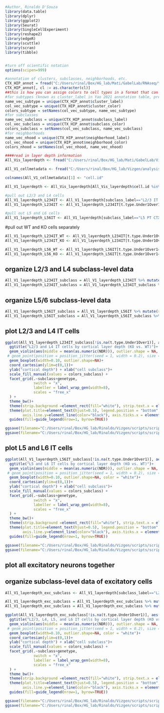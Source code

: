 

```{r}
#Author, Rinaldo D'Souza
library(data.table)
library(dplyr)
library(ggplot2)
library(Seurat)
library(SingleCellExperiment)
library(reshape2)
library(edgeR)
library(scuttle)
library(scran)
library(tibble)


#turn off scientific notation
options(scipen=999)
```

```{r}
#annotation of clusters, subclasses, neighborhoods, etc.
CTX_HIP_annot = fread("C:/Users/rinal/Box/HG_lab/Mati/GabelLab/RNAseq/Yao2021_mouse/CTX_HIP_Annotation_20190820_annotation_20200913.csv")
CTX_HIP_annot[, cl := as.character(cl)]
##this is how you can assign colors to cell types in a format that can be input into ggplot
#for subtypes (known as cluster_label in Yao 2021 annotation table, predicted.id in Seurat label transfer outputs)
name_vec_subtype = unique(CTX_HIP_annot$cluster_label)
col_vec_subtype = unique(CTX_HIP_annot$cluster_color)
colors_subtype = setNames(col_vec_subtype, name_vec_subtype)
#for subclasses
name_vec_subclass = unique(CTX_HIP_annot$subclass_label)
col_vec_subclass = unique(CTX_HIP_annot$subclass_color)
colors_subclass = setNames(col_vec_subclass, name_vec_subclass)
#for neighborhoods
name_vec_nhood = unique(CTX_HIP_annot$neighborhood_label)
col_vec_nhood = unique(CTX_HIP_annot$neighborhood_color)
colors_nhood = setNames(col_vec_nhood, name_vec_nhood)
```

```{r}
####read in layer depth information
All_Vis_layerdepth <- fread("C:/Users/rinal/Box/HG_lab/Mati/GabelLab/Vizgen/mecp2_MERFISH/summary_tables/layer_depth/All_Vis_layerdepth_fixed.csv")

All_V1_cellmetadata <- fread("C:/Users/rinal/Box/HG_lab/Vizgen/analysis_files_from_all_exps/summary_tables/V1_layerdepth_files/New_depths_all_layers/exp1_exp2_exp6_exp7_V1_minVol100_maxVol3Med_minCount300_newlayerDepths_table.csv")

colnames(All_V1_cellmetadata)[1] <- "cell.id"

All_V1_layerdepth <- All_Vis_layerdepth[All_Vis_layerdepth$cell.id %in% All_V1_cellmetadata$cell.id]
```

```{r}
#pull out L2/3 and L4 cells
All_V1_layerdepth_L234IT <- All_V1_layerdepth[subclass_label=="L2/3 IT CTX" | subclass_label=="L4/5 IT CTX"]
All_V1_layerdepth_L234IT <- All_V1_layerdepth_L234IT[t.type.Under1Over1=="WT" | t.type.Under1Over1=="KO"]
```

```{r}
#pull out L5 and L6 cells
All_V1_layerdepth_L56IT <- All_V1_layerdepth[subclass_label=="L5 PT CTX" | subclass_label=="L5 IT CTX" | subclass_label=="L6 IT CTX" | subclass_label=="L6 CT CTX" | subclass_label == "L5/6 NP CTX" | subclass_label == "L6b CTX"]
```

#pull out WT and KO cells separately
```{r}
All_V1_layerdepth_L234IT_WT <- All_V1_layerdepth_L234IT[t.type.Under1Over1=="WT"]
All_V1_layerdepth_L234IT_KO <- All_V1_layerdepth_L234IT[t.type.Under1Over1=="KO"]

All_V1_layerdepth_L56_WT <- All_V1_layerdepth_L56IT[t.type.Under1Over1=="WT"]
All_V1_layerdepth_L56_KO <- All_V1_layerdepth_L56IT[t.type.Under1Over1=="KO"]
```

## organize L2/3 and L4 subclass-level data
```{r}
All_V1_layerdepth_L234IT_subclass = All_V1_layerdepth_L234IT %>% mutate(subclass = factor(subclass_label, levels=c("L2/3 IT CTX", "L4/5 IT CTX")))
All_V1_layerdepth_L234IT_subclass = All_V1_layerdepth_L234IT_subclass %>% mutate(genetype = factor(t.type.Under1Over1, levels=c("WT", "KO")))
```

## organize L5/6 subclass-level data
```{r}
All_V1_layerdepth_L56IT_subclass = All_V1_layerdepth_L56IT %>% mutate(subclass = factor(subclass_label, levels=c("L5 PT CTX", "L5 IT CTX", "L5/6 NP CTX", "L6 IT CTX", "L6 CT CTX", "L6b CTX")))
All_V1_layerdepth_L56IT_subclass = All_V1_layerdepth_L56IT_subclass %>% mutate(genetype = factor(t.type.Under1Over1, levels=c("WT", "KO")))
```

## plot L2/3 and L4 IT cells
```{r}
ggplot(All_V1_layerdepth_L234IT_subclass[!is.na(t.type.Under1Over1)], aes(x = subclass_label, y = as.numeric(NDR), fill=subclass_label))+
  ggtitle("L2/3 and L4 IT cells by cortical layer depth (KO vs. WT)")+
  geom_violin(aes(middle = mean(as.numeric(NDR))), outlier.shape = NA, notch=TRUE)+
 # geom_point(position = position_jitter(seed = 1, width = 0.2), size = 0.1, colour = "grey") +
  geom_boxplot(width=0.10, outlier.shape=NA)+
  coord_cartesian(ylim=c(0,1))+
  ylab("cortical depth") + xlab("cell subclass")+
  scale_fill_manual(values = colors_subclass) +
  facet_grid(.~subclass+genetype,
             switch = "x",
             labeller = label_wrap_gen(width=8),
             scales = "free_x"
  ) + 
  theme_bw()+
  theme(strip.background =element_rect(fill="white"), strip.text.x = element_text(angle=0, size=8))+
  theme(plot.title=element_text(hjust=0.5), legend.position = "bottom", legend.margin=margin(), panel.border = element_blank(), panel.grid.major = element_blank(), panel.grid.minor = element_blank(), 
        axis.line.y=element_line(color="black"), axis.ticks.x = element_blank(), axis.text.y=element_text(size=10), axis.text.x=element_blank()) +
  guides(fill=guide_legend(nrow=1, byrow=TRUE))
```


```{r}
ggsave(filename="C:/Users/rinal/Box/HG_lab/Rinaldo/Vizgen/scripts/script_outputs/Vis_layerdepth_violin_L56IT_WTvsKO.png", width = 25, height = 5, dpi = 300, units = "in", device='png')
ggsave(filename="C:/Users/rinal/Box/HG_lab/Rinaldo/Vizgen/scripts/script_outputs/Vis_layerdepth_violin_L56IT_WTvsKO.eps", width = 25, height = 5, dpi = 300, units = "in", device='eps')
```

## plot L5 and L6 IT cells
```{r}
ggplot(All_V1_layerdepth_L56IT_subclass[!is.na(t.type.Under1Over1)], aes(x = subclass_label, y = as.numeric(NDR), fill=subclass_label))+
  ggtitle("L5 and L6 IT cells by cortical layer depth (KO vs. WT)")+
  geom_violin(aes(middle = mean(as.numeric(NDR))), outlier.shape = NA, notch=TRUE)+
 # geom_point(position = position_jitter(seed = 1, width = 0.2), size = 0.1, colour = "grey") +
  geom_boxplot(width=0.10, outlier.shape=NA, color = "white")+
  coord_cartesian(ylim=c(0,1))+
  ylab("cortical depth") + xlab("cell subclass")+
  scale_fill_manual(values = colors_subclass) +
  facet_grid(.~subclass+genetype,
             switch = "x",
             labeller = label_wrap_gen(width=8),
             scales = "free_x"
  ) + 
  theme_bw()+
  theme(strip.background =element_rect(fill="white"), strip.text.x = element_text(angle=0, size=8))+
  theme(plot.title=element_text(hjust=0.5), legend.position = "bottom", legend.margin=margin(), panel.border = element_blank(), panel.grid.major = element_blank(), panel.grid.minor = element_blank(), 
        axis.line.y=element_line(color="black"), axis.ticks.x = element_blank(), axis.text.y=element_text(size=10), axis.text.x=element_blank()) +
  guides(fill=guide_legend(nrow=1, byrow=TRUE))
```


```{r}
ggsave(filename="C:/Users/rinal/Box/HG_lab/Rinaldo/Vizgen/scripts/script_outputs/Vis_layerdepth_MGE_WTvsKO_bycelltype.png", width = 25, height = 5, dpi = 300, units = "in", device='png')
ggsave(filename="C:/Users/rinal/Box/HG_lab/Rinaldo/Vizgen/scripts/script_outputs/Vis_layerdepth_MGE_WTvsKO_bycelltype.eps", width = 25, height = 5, dpi = 300, units = "in", device='eps')
```

## plot all excitatory neurons together

## organize subclass-level data of excitatory cells
```{r}
All_V1_layerdepth_exc_subclass <- All_V1_layerdepth[subclass_label=="L2/3 IT CTX" | subclass_label=="L4/5 IT CTX" | subclass_label=="L5 PT CTX" | subclass_label=="L5 IT CTX" | subclass_label=="L5/6 NP CTX" | subclass_label == "L5/6 IT CTX" | subclass_label=="L6 IT CTX" | subclass_label=="L6 CT CTX" | subclass_label == "L6b CTX"]

All_V1_layerdepth_exc_subclass = All_V1_layerdepth_exc_subclass %>% mutate(subclass = factor(subclass_label, levels=c("L2/3 IT CTX", "L4/5 IT CTX", "L5 PT CTX", "L5 IT CTX", "L5/6 NP CTX", "L5/6 IT CTX", "L6 IT CTX", "L6 CT CTX", "L6b CTX")))
All_V1_layerdepth_exc_subclass = All_V1_layerdepth_exc_subclass %>% mutate(genetype = factor(t.type.Under1Over1, levels=c("WT", "KO")))
```

```{r}
ggplot(All_V1_layerdepth_exc_subclass[!is.na(t.type.Under1Over1)], aes(x = subclass_label, y = as.numeric(NDR), fill=subclass_label))+
  ggtitle("L2/3, L4, L5, and L6 IT cells by cortical layer depth (KO vs. WT)")+
  geom_violin(aes(middle = mean(as.numeric(NDR))), outlier.shape = NA, notch=TRUE)+
 # geom_point(position = position_jitter(seed = 1, width = 0.2), size = 0.1, colour = "grey") +
  geom_boxplot(width=0.10, outlier.shape=NA, color = "white")+
  coord_cartesian(ylim=c(0,1))+
  ylab("cortical depth") + xlab("cell subclass")+
  scale_fill_manual(values = colors_subclass) +
  facet_grid(.~subclass+genetype,
             switch = "x",
             labeller = label_wrap_gen(width=8),
             scales = "free_x"
  ) + 
  theme_bw()+
  theme(strip.background =element_rect(fill="white"), strip.text.x = element_text(angle=0, size=8))+
  theme(plot.title=element_text(hjust=0.5), legend.position = "bottom", legend.margin=margin(), panel.border = element_blank(), panel.grid.major = element_blank(), panel.grid.minor = element_blank(), 
        axis.line.y=element_line(color="black"), axis.ticks.x = element_blank(), axis.text.y=element_text(size=10), axis.text.x=element_blank()) +
  guides(fill=guide_legend(nrow=1, byrow=TRUE))
```


```{r}
ggsave(filename="C:/Users/rinal/Box/HG_lab/Rinaldo/Vizgen/scripts/script_outputs/V1_layerdepth_violin_exc_WTvsKO.png", width = 25, height = 5, dpi = 300, units = "in", device='png')
ggsave(filename="C:/Users/rinal/Box/HG_lab/Rinaldo/Vizgen/scripts/script_outputs/V1_layerdepth_violin_exc_WTvsKO.eps", width = 25, height = 5, dpi = 300, units = "in", device='eps')
```
